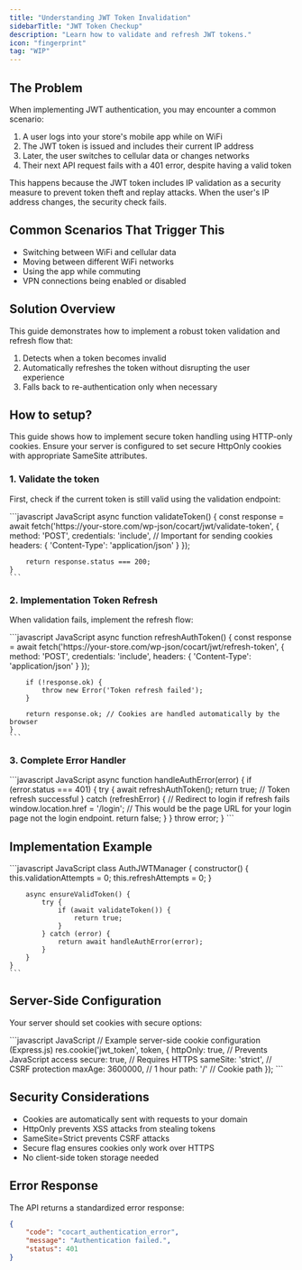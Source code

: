 ```yaml
---
title: "Understanding JWT Token Invalidation"
sidebarTitle: "JWT Token Checkup"
description: "Learn how to validate and refresh JWT tokens."
icon: "fingerprint"
tag: "WIP"
---
```


## The Problem

When implementing JWT authentication, you may encounter a common scenario:

1. A user logs into your store's mobile app while on WiFi
2. The JWT token is issued and includes their current IP address
3. Later, the user switches to cellular data or changes networks
4. Their next API request fails with a 401 error, despite having a valid token

This happens because the JWT token includes IP validation as a security measure to prevent token theft and replay attacks. When the user's IP address changes, the security check fails.

## Common Scenarios That Trigger This

- Switching between WiFi and cellular data
- Moving between different WiFi networks
- Using the app while commuting
- VPN connections being enabled or disabled

## Solution Overview

This guide demonstrates how to implement a robust token validation and refresh flow that:

1. Detects when a token becomes invalid
2. Automatically refreshes the token without disrupting the user experience
3. Falls back to re-authentication only when necessary

## How to setup?

<Info>
    This guide shows how to implement secure token handling using HTTP-only cookies.
</Info>

<Warning>
    Ensure your server is configured to set secure HttpOnly cookies with appropriate SameSite attributes.
</Warning>

### 1. Validate the token

First, check if the current token is still valid using the validation endpoint:

<CodeGroup>
    ```javascript JavaScript
    async function validateToken() {
        const response = await fetch('https://your-store.com/wp-json/cocart/jwt/validate-token', {
            method: 'POST',
            credentials: 'include', // Important for sending cookies
            headers: {
                'Content-Type': 'application/json'
            }
        });

        return response.status === 200;
    }
    ```
</CodeGroup>

### 2. Implementation Token Refresh

When validation fails, implement the refresh flow:

<CodeGroup>
    ```javascript JavaScript
    async function refreshAuthToken() {
        const response = await fetch('https://your-store.com/wp-json/cocart/jwt/refresh-token', {
            method: 'POST',
            credentials: 'include',
            headers: {
                'Content-Type': 'application/json'
            }
        });

        if (!response.ok) {
            throw new Error('Token refresh failed');
        }

        return response.ok; // Cookies are handled automatically by the browser
    }
    ```
</CodeGroup>

### 3. Complete Error Handler

<CodeGroup>
    ```javascript JavaScript
    async function handleAuthError(error) {
        if (error.status === 401) {
            try {
                await refreshAuthToken();
                return true; // Token refresh successful
            } catch (refreshError) {
                // Redirect to login if refresh fails
                window.location.href = '/login'; // This would be the page URL for your login page not the login endpoint.
                return false;
            }
        }
        throw error;
    }
    ```
</CodeGroup>

## Implementation Example

<CodeGroup>
    ```javascript JavaScript
    class AuthJWTManager {
        constructor() {
            this.validationAttempts = 0;
            this.refreshAttempts = 0;
        }

        async ensureValidToken() {
            try {
                if (await validateToken()) {
                    return true;
                }
            } catch (error) {
                return await handleAuthError(error);
            }
        }
    }
    ```
</CodeGroup>

## Server-Side Configuration

Your server should set cookies with secure options:

<CodeGroup>
    ```javascript JavaScript
    // Example server-side cookie configuration (Express.js)
    res.cookie('jwt_token', token, {
        httpOnly: true,     // Prevents JavaScript access
        secure: true,       // Requires HTTPS
        sameSite: 'strict', // CSRF protection
        maxAge: 3600000,    // 1 hour
        path: '/'           // Cookie path
    });
    ```
</CodeGroup>

## Security Considerations

- Cookies are automatically sent with requests to your domain
- HttpOnly prevents XSS attacks from stealing tokens
- SameSite=Strict prevents CSRF attacks
- Secure flag ensures cookies only work over HTTPS
- No client-side token storage needed

## Error Response

The API returns a standardized error response:

```json
{
    "code": "cocart_authentication_error",
    "message": "Authentication failed.",
    "status": 401
}
```
